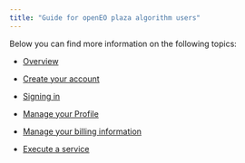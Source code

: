 ```yaml
---
title: "Guide for openEO plaza algorithm users"
---
```


<div style="text-align: justify">

Below you can find more information on the following topics:

* [Overview](Overview.qmd)

* [Create your account](CreateAccount.qmd)

* [Signing in](SignIn.qmd)

* [Manage your Profile](ManageProfile.qmd)

* [Manage your billing information](ManageBilling.qmd)

* [Execute a service](ExecuteService.qmd)

</div>